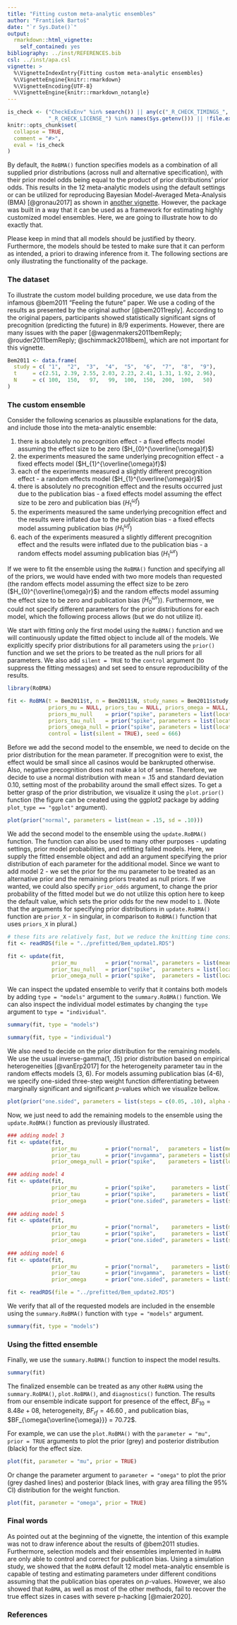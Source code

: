 ```yaml
---
title: "Fitting custom meta-analytic ensembles"
author: "František Bartoš"
date: "`r Sys.Date()`"
output:
  rmarkdown::html_vignette:
    self_contained: yes
bibliography: ../inst/REFERENCES.bib
csl: ../inst/apa.csl
vignette: >
  %\VignetteIndexEntry{Fitting custom meta-analytic ensembles}
  %\VignetteEngine{knitr::rmarkdown}
  %\VignetteEncoding{UTF-8}
  %\VignetteEngine{knitr::rmarkdown_notangle}
---
```


```r
is_check <- ("CheckExEnv" %in% search()) || any(c("_R_CHECK_TIMINGS_",
             "_R_CHECK_LICENSE_") %in% names(Sys.getenv())) || !file.exists("../prefitted/Bem_update1.RDS") 
knitr::opts_chunk$set(
  collapse = TRUE,
  comment = "#>",
  eval = !is_check
)
```

By default, the `RoBMA()` function specifies models as a combination of all supplied prior distributions (across null and alternative specification), with their prior model odds being equal to the product of prior distributions' prior odds. This results in the 12 meta-analytic models using the default settings or can be utilized for reproducing Bayesian Model-Averaged Meta-Analysis (BMA) [@gronau2017] as shown in [another vignette](ReproducingBMA.html). However, the package was built in a way that it can be used as a framework for estimating highly customized model ensembles. Here, we are going to illustrate how to do exactly that. 

Please keep in mind that all models should be justified by theory. Furthermore, the models should be tested to make sure that it can perform as intended, a priori to drawing inference from it. The following sections are only illustrating the functionality of the package.

### The dataset

To illustrate the custom model building procedure, we use data from the infamous @bem2011 "Feeling the future" paper. We use a coding of the results as presented by the original author [@bem2011reply]. According to the original papers, participants showed statistically significant signs of precognition (predicting the future) in 8/9 experiments. However, there are many issues with the paper [@wagenmakers2011bemReply; @rouder2011bemReply; @schimmack2018bem], which are not important for this vignette.

```r
Bem2011 <- data.frame(
  study = c( "1",  "2",  "3",  "4",  "5",  "6",  "7",  "8",  "9"),
  t     = c(2.51, 2.39, 2.55, 2.03, 2.23, 2.41, 1.31, 1.92, 2.96),
  N     = c( 100,  150,   97,   99,  100,  150,  200,  100,   50)
)
```

### The custom ensemble

Consider the following scenarios as plaussible explanations for the data, and include those into the meta-analytic ensemble:

  1) there is absolutely no precognition effect - a fixed effects model assuming the effect size to be zero ($H_{0}^{\overline{\omega}f}$)
  2) the experiments measured the same underlying precognition effect - a fixed effects model ($H_{1}^{\overline{\omega}f}$)
  3) each of the experiments measured a slightly different precognition effect - a random effects model ($H_{1}^{\overline{\omega}r}$)
  4) there is absolutely no precognition effect and the results occurred just due to the publication bias - a fixed effects model assuming the effect size to be zero and publication bias ($H_{1}^{{\omega}f}$)
  5) the experiments measured the same underlying precognition effect and the results were inflated due to the publication bias - a fixed effects model assuming publication bias ($H_{1}^{{\omega}f}$)
  6) each of the experiments measured a slightly different precognition effect and the results were inflated due to the publication bias - a random effects model assuming publication bias ($H_{1}^{{\omega}r}$)
  
If we were to fit the ensemble using the `RoBMA()` function and specifying all of the priors, we would have ended with two more models than requested (the random effects model assuming the effect size to be zero ($H_{0}^{\overline{\omega}r}$) and the random effects model assuming the effect size to be zero and publication bias ($H_{0}^{{\omega}r}$)). Furthermore, we could not specify different parameters for the prior distributions for each model, which the following process allows (but we do not utilize it).

We start with fitting only the first model using the `RoBMA()` function and we will continuously update the fitted object to include all of the models. We explicitly specify prior distributions for all parameters using the `prior()` function and we set the priors to be treated as the null priors for all parameters. We also add `silent = TRUE` to the `control` argument (to suppress the fitting messages) and set seed to ensure reproducibility of the results.

```r
library(RoBMA)

fit <- RoBMA(t = Bem2011$t, n = Bem2011$N, study_names = Bem2011$study,
             priors_mu = NULL, priors_tau = NULL, priors_omega = NULL,
             priors_mu_null    = prior("spike", parameters = list(location = 0)),
             priors_tau_null   = prior("spike", parameters = list(location = 0)),
             priors_omega_null = prior("spike", parameters = list(location = 1)),
             control = list(silent = TRUE), seed = 666)
```

Before we add the second model to the ensemble, we need to decide on the prior distribution for the mean parameter. If precognition were to exist, the effect would be small since all casinos would be bankrupted otherwise. Also, negative precognition does not make a lot of sense. Therefore, we decide to use a normal distribution with mean = .15 and standard deviation 0.10, setting most of the probability around the small effect sizes. To get a better grasp of the prior distribution, we visualize it using the `plot.prior()` function (the figure can be created using the ggplot2 package by adding `plot_type == "ggplot"` argument).

```r
plot(prior("normal", parameters = list(mean = .15, sd = .10)))
```

We add the second model to the ensemble using the `update.RoBMA()` function. The function can also be used to many other purposes - updating settings, prior model probabilities, and refitting failed models. Here, we supply the fitted ensemble object and add an argument specifying the prior distribution of each parameter for the additional model. Since we want to add model 2 - we set the prior for the mu parameter to be treated as an alternative prior and the remaining priors treated as null priors. If we wanted, we could also specify `prior_odds` argument, to change the prior probability of the fitted model but we do not utilize this option here to keep the default value, which sets the prior odds for the new model to `1`. (Note that the arguments for specifying prior distributions in `update.RoBMA()` function are `prior_X` - in singular, in comparison to `RoBMA()` function that uses `priors_X` in plural.)

```r
# these fits are relatively fast, but we reduce the knitting time considerably
fit <- readRDS(file = "../prefitted/Bem_update1.RDS")
```
```r
fit <- update(fit,
              prior_mu         = prior("normal", parameters = list(mean = .15, sd = .10)),
              prior_tau_null   = prior("spike",  parameters = list(location = 0)),
              prior_omega_null = prior("spike",  parameters = list(location = 1)))
```

We can inspect the updated ensemble to verify that it contains both models by adding `type = "models"` argument to the `summary.RoBMA()` function. We can also inspect the individual model estimates by changing the `type` argument to `type = "individual"`.

```r
summary(fit, type = "models")

summary(fit, type = "individual")
```

We also need to decide on the prior distribution for the remaining models. We use the usual inverse-gamma(1, .15) prior distribution based on empirical heterogeneities [@vanErp2017] for the heterogeneity parameter tau in the random effects models (3, 6). For models assuming publication bias (4-6), we specify one-sided three-step weight function differentiating between marginally significant and significant *p*-values which we visualize bellow.

```r
plot(prior("one.sided", parameters = list(steps = c(0.05, .10), alpha = c(1,1,1))))
```

Now, we just need to add the remaining models to the ensemble using the `update.RoBMA()` function as previously illustrated.

```r
### adding model 3
fit <- update(fit,
              prior_mu         = prior("normal",   parameters = list(mean = .15, sd = .10)),
              prior_tau        = prior("invgamma", parameters = list(shape = 1, scale = .15)),
              prior_omega_null = prior("spike",    parameters = list(location = 1)))

### adding model 4             
fit <- update(fit,
              prior_mu         = prior("spike",     parameters = list(location = 0)),
              prior_tau        = prior("spike",     parameters = list(location = 0)),
              prior_omega      = prior("one.sided", parameters = list(steps = c(0.05, .10), alpha = c(1,1,1))))
              
### adding model 5             
fit <- update(fit,
              prior_mu         = prior("normal",    parameters = list(mean = .15, sd = .10)),
              prior_tau        = prior("spike",     parameters = list(location = 0)),
              prior_omega      = prior("one.sided", parameters = list(steps = c(0.05, .10), alpha = c(1,1,1))))
              
### adding model 6             
fit <- update(fit,
              prior_mu         = prior("normal",    parameters = list(mean = .15, sd = .10)),
              prior_tau        = prior("invgamma",  parameters = list(shape = 1, scale = .15)),
              prior_omega      = prior("one.sided", parameters = list(steps = c(0.05, .10), alpha = c(1,1,1))))
```
```r
fit <- readRDS(file = "../prefitted/Bem_update2.RDS")
```

We verify that all of the requested models are included in the ensemble using the `summary.RoBMA()` function with `type = "models"` argument.

```r
summary(fit, type = "models")
```

### Using the fitted ensemble

Finally, we use the `summary.RoBMA()` function to inspect the model results.

```r
summary(fit)
```

The finalized ensemble can be treated as any other `RoBMA` using the `summary.RoBMA()`, `plot.RoBMA()`, and `diagnostics()` function. The results from our ensemble indicate support for presence of the effect, $BF_{10} = 8.48e+08$, heterogeneity, $BF_{rf} = 46.60$ , and publication bias, $BF_{\omega{\overline{\omega}}} = 70.72$. 

For example, we can use the `plot.RoBMA()` with the `parameter = "mu", prior = TRUE` arguments to plot the prior (grey) and posterior distribution (black) for the effect size.

```r
plot(fit, parameter = "mu", prior = TRUE)
```

Or change the parameter argument to `parameter = "omega"` to plot the prior (grey dashed lines) and posterior (black lines, with gray area filling the 95% CI) distribution for the weight function.

```r
plot(fit, parameter = "omega", prior = TRUE)
```

### Final words

As pointed out at the beginning of the vignette, the intention of this example was not to draw inference about the results of @bem2011 studies. Furthermore, selection models and their ensembles implemented in `RoBMA` are only able to control and correct for publication bias. Using a simulation study, we showed that the `RoBMA` default 12 model meta-analytic ensemble is capable of testing and estimating parameters under different conditions assuming that the publication bias operates on *p*-values. However, we also showed that `RoBMA`, as well as most of the other methods, fail to recover the true effect sizes in cases with severe p-hacking [@maier2020]. 

### References

